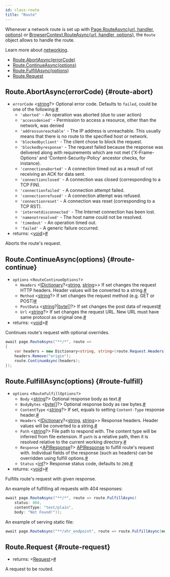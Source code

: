 ```yaml
---
id: class-route
title: "Route"
---
```


Whenever a network route is set up with [Page.RouteAsync(url, handler, options)](./api/class-page.mdx#page-route) or [BrowserContext.RouteAsync(url, handler, options)](./api/class-browsercontext.mdx#browser-context-route), the `Route` object allows to handle the route.

Learn more about [networking](../network.mdx).


- [Route.AbortAsync(errorCode)](./api/class-route.mdx#route-abort)
- [Route.ContinueAsync(options)](./api/class-route.mdx#route-continue)
- [Route.FulfillAsync(options)](./api/class-route.mdx#route-fulfill)
- [Route.Request](./api/class-route.mdx#route-request)

## Route.AbortAsync(errorCode) {#route-abort}
- `errorCode`<a aria-hidden="true" tabindex="-1" class="list-anchor-link" id="route-abort-option-error-code"/> &#60;[string]?&#62; Optional error code. Defaults to `failed`, could be one of the following:<a href="#route-abort-option-error-code" class="list-anchor">#</a>
  * `'aborted'` - An operation was aborted (due to user action)
  * `'accessdenied'` - Permission to access a resource, other than the network, was denied
  * `'addressunreachable'` - The IP address is unreachable. This usually means that there is no route to the specified host or network.
  * `'blockedbyclient'` - The client chose to block the request.
  * `'blockedbyresponse'` - The request failed because the response was delivered along with requirements which are not met ('X-Frame-Options' and 'Content-Security-Policy' ancestor checks, for instance).
  * `'connectionaborted'` - A connection timed out as a result of not receiving an ACK for data sent.
  * `'connectionclosed'` - A connection was closed (corresponding to a TCP FIN).
  * `'connectionfailed'` - A connection attempt failed.
  * `'connectionrefused'` - A connection attempt was refused.
  * `'connectionreset'` - A connection was reset (corresponding to a TCP RST).
  * `'internetdisconnected'` - The Internet connection has been lost.
  * `'namenotresolved'` - The host name could not be resolved.
  * `'timedout'` - An operation timed out.
  * `'failed'` - A generic failure occurred.
- returns:<a aria-hidden="true" tabindex="-1" class="list-anchor-link" id="route-abort-return"/> &#60;[void]&#62;<a href="#route-abort-return" class="list-anchor">#</a>

Aborts the route's request.

## Route.ContinueAsync(options) {#route-continue}
- `options` &#60;`RouteContinueOptions?`&#62;
  - `Headers`<a aria-hidden="true" tabindex="-1" class="list-anchor-link" id="route-continue-option-headers"/> &#60;[IDictionary]?<[string], [string]>&#62; If set changes the request HTTP headers. Header values will be converted to a string.<a href="#route-continue-option-headers" class="list-anchor">#</a>
  - `Method`<a aria-hidden="true" tabindex="-1" class="list-anchor-link" id="route-continue-option-method"/> &#60;[string]?&#62; If set changes the request method (e.g. GET or POST)<a href="#route-continue-option-method" class="list-anchor">#</a>
  - `PostData`<a aria-hidden="true" tabindex="-1" class="list-anchor-link" id="route-continue-option-post-data"/> &#60;[string]?|[byte]&#91;&#93;?&#62; If set changes the post data of request<a href="#route-continue-option-post-data" class="list-anchor">#</a>
  - `Url`<a aria-hidden="true" tabindex="-1" class="list-anchor-link" id="route-continue-option-url"/> &#60;[string]?&#62; If set changes the request URL. New URL must have same protocol as original one.<a href="#route-continue-option-url" class="list-anchor">#</a>
- returns:<a aria-hidden="true" tabindex="-1" class="list-anchor-link" id="route-continue-return"/> &#60;[void]&#62;<a href="#route-continue-return" class="list-anchor">#</a>

Continues route's request with optional overrides.

```csharp
await page.RouteAsync("**/*", route =>
{
    var headers = new Dictionary<string, string>(route.Request.Headers) { { "foo", "bar" } };
    headers.Remove("origin");
    route.ContinueAsync(headers);
});
```

## Route.FulfillAsync(options) {#route-fulfill}
- `options` &#60;`RouteFulfillOptions?`&#62;
  - `Body`<a aria-hidden="true" tabindex="-1" class="list-anchor-link" id="route-fulfill-option-body"/> &#60;[string]?&#62; Optional response body as text.<a href="#route-fulfill-option-body" class="list-anchor">#</a>
  - `BodyBytes`<a aria-hidden="true" tabindex="-1" class="list-anchor-link" id="route-fulfill-option-body-bytes"/> &#60;[byte]&#91;&#93;?&#62; Optional response body as raw bytes.<a href="#route-fulfill-option-body-bytes" class="list-anchor">#</a>
  - `ContentType`<a aria-hidden="true" tabindex="-1" class="list-anchor-link" id="route-fulfill-option-content-type"/> &#60;[string]?&#62; If set, equals to setting `Content-Type` response header.<a href="#route-fulfill-option-content-type" class="list-anchor">#</a>
  - `Headers`<a aria-hidden="true" tabindex="-1" class="list-anchor-link" id="route-fulfill-option-headers"/> &#60;[IDictionary]?<[string], [string]>&#62; Response headers. Header values will be converted to a string.<a href="#route-fulfill-option-headers" class="list-anchor">#</a>
  - `Path`<a aria-hidden="true" tabindex="-1" class="list-anchor-link" id="route-fulfill-option-path"/> &#60;[string]?&#62; File path to respond with. The content type will be inferred from file extension. If `path` is a relative path, then it is resolved relative to the current working directory.<a href="#route-fulfill-option-path" class="list-anchor">#</a>
  - `Response`<a aria-hidden="true" tabindex="-1" class="list-anchor-link" id="route-fulfill-option-response"/> &#60;[APIResponse]?&#62; [APIResponse] to fulfill route's request with. Individual fields of the response (such as headers) can be overridden using fulfill options.<a href="#route-fulfill-option-response" class="list-anchor">#</a>
  - `Status`<a aria-hidden="true" tabindex="-1" class="list-anchor-link" id="route-fulfill-option-status"/> &#60;[int]?&#62; Response status code, defaults to `200`.<a href="#route-fulfill-option-status" class="list-anchor">#</a>
- returns:<a aria-hidden="true" tabindex="-1" class="list-anchor-link" id="route-fulfill-return"/> &#60;[void]&#62;<a href="#route-fulfill-return" class="list-anchor">#</a>

Fulfills route's request with given response.

An example of fulfilling all requests with 404 responses:

```csharp
await page.RouteAsync("**/*", route => route.FulfillAsync(
    status: 404,
    contentType: "text/plain",
    body: "Not Found!"));
```

An example of serving static file:

```csharp
await page.RouteAsync("**/xhr_endpoint", route => route.FulfillAsync(new RouteFulfillOptions { Path = "mock_data.json" }));
```

## Route.Request {#route-request}
- returns:<a aria-hidden="true" tabindex="-1" class="list-anchor-link" id="route-request-return"/> &#60;[Request]&#62;<a href="#route-request-return" class="list-anchor">#</a>

A request to be routed.

[Accessibility]: ./api/class-accessibility.mdx "Accessibility"
[APIRequest]: ./api/class-apirequest.mdx "APIRequest"
[APIRequestContext]: ./api/class-apirequestcontext.mdx "APIRequestContext"
[APIResponse]: ./api/class-apiresponse.mdx "APIResponse"
[Browser]: ./api/class-browser.mdx "Browser"
[BrowserContext]: ./api/class-browsercontext.mdx "BrowserContext"
[BrowserType]: ./api/class-browsertype.mdx "BrowserType"
[ConsoleMessage]: ./api/class-consolemessage.mdx "ConsoleMessage"
[Dialog]: ./api/class-dialog.mdx "Dialog"
[Download]: ./api/class-download.mdx "Download"
[ElementHandle]: ./api/class-elementhandle.mdx "ElementHandle"
[FileChooser]: ./api/class-filechooser.mdx "FileChooser"
[FormData]: ./api/class-formdata.mdx "FormData"
[Frame]: ./api/class-frame.mdx "Frame"
[FrameLocator]: ./api/class-framelocator.mdx "FrameLocator"
[JSHandle]: ./api/class-jshandle.mdx "JSHandle"
[Keyboard]: ./api/class-keyboard.mdx "Keyboard"
[Locator]: ./api/class-locator.mdx "Locator"
[LocatorAssertions]: ./test-assertions.mdx "LocatorAssertions"
[Mouse]: ./api/class-mouse.mdx "Mouse"
[Page]: ./api/class-page.mdx "Page"
[PageAssertions]: ./test-assertions.mdx "PageAssertions"
[Playwright]: ./api/class-playwright.mdx "Playwright"
[PlaywrightAssertions]: ./test-assertions.mdx "PlaywrightAssertions"
[Request]: ./api/class-request.mdx "Request"
[Response]: ./api/class-response.mdx "Response"
[Route]: ./api/class-route.mdx "Route"
[Selectors]: ./api/class-selectors.mdx "Selectors"
[TimeoutError]: ./api/class-timeouterror.mdx "TimeoutError"
[Touchscreen]: ./api/class-touchscreen.mdx "Touchscreen"
[Tracing]: ./api/class-tracing.mdx "Tracing"
[Video]: ./api/class-video.mdx "Video"
[WebSocket]: ./api/class-websocket.mdx "WebSocket"
[WebSocketFrame]: ./api/class-websocketframe.mdx "WebSocketFrame"
[Worker]: ./api/class-worker.mdx "Worker"
[Element]: https://developer.mozilla.org/en-US/docs/Web/API/element "Element"
[EvaluationArgument]: ./evaluating.mdx#evaluation-argument "EvaluationArgument"
[Promise]: https://developer.mozilla.org/en-US/docs/Web/JavaScript/Reference/Global_Objects/Promise "Promise"
[iterator]: https://developer.mozilla.org/en-US/docs/Web/JavaScript/Reference/Iteration_protocols "Iterator"
[origin]: https://developer.mozilla.org/en-US/docs/Glossary/Origin "Origin"
[selector]: https://developer.mozilla.org/en-US/docs/Web/CSS/CSS_Selectors "selector"
[Serializable]: https://developer.mozilla.org/en-US/docs/Web/JavaScript/Reference/Global_Objects/JSON/stringify#Description "Serializable"
[UIEvent.detail]: https://developer.mozilla.org/en-US/docs/Web/API/UIEvent/detail "UIEvent.detail"
[UnixTime]: https://en.wikipedia.org/wiki/Unix_time "Unix Time"
[xpath]: https://developer.mozilla.org/en-US/docs/Web/XPath "xpath"

[bool]: https://docs.microsoft.com/en-us/dotnet/api/system.boolean "bool"
[double]: https://docs.microsoft.com/en-us/dotnet/api/system.double "double"
[byte]: https://docs.microsoft.com/en-us/dotnet/api/system.byte "byte"
[int]: https://docs.microsoft.com/en-us/dotnet/api/system.int32 "int"
[void]: https://docs.microsoft.com/en-us/dotnet/csharp/language-reference/builtin-types/void "void"
[string]: https://docs.microsoft.com/en-us/dotnet/api/system.string "string"
[URL]: https://nodejs.org/api/url.html "URL"
[Regex]: https://docs.microsoft.com/en-us/dotnet/api/system.text.regularexpressions.regex "Regex"

[Action]: https://docs.microsoft.com/en-us/dotnet/api/system.action-1 "Action"
[Func]: https://docs.microsoft.com/en-us/dotnet/api/system.func-2 "Func"
[IEnumerable]: https://docs.microsoft.com/en-us/dotnet/api/system.collections.ienumerable "IEnumerable"
[IDictionary]: https://docs.microsoft.com/en-us/dotnet/api/system.collections.idictionary "IDictionary"
[Task]: https://docs.microsoft.com/en-us/dotnet/api/system.threading.tasks.task?view=net-5.0 "Task"
[IReadOnlyDictionary]: https://docs.microsoft.com/en-us/dotnet/api/system.collections.generic.ireadonlydictionary-2 "IReadOnlyDictionary"
[JsonElement]: https://docs.microsoft.com/en-us/dotnet/api/system.text.json.jsonelement "JsonElement"

[all available image tags]: https://mcr.microsoft.com/v2/playwright/tags/list "all available image tags"
[Docker Hub]: https://hub.docker.com/_/microsoft-playwright "Docker Hub"
[Dockerfile.focal]: https://github.com/microsoft/playwright/blob/master/utils/docker/Dockerfile.focal "Dockerfile.focal"
